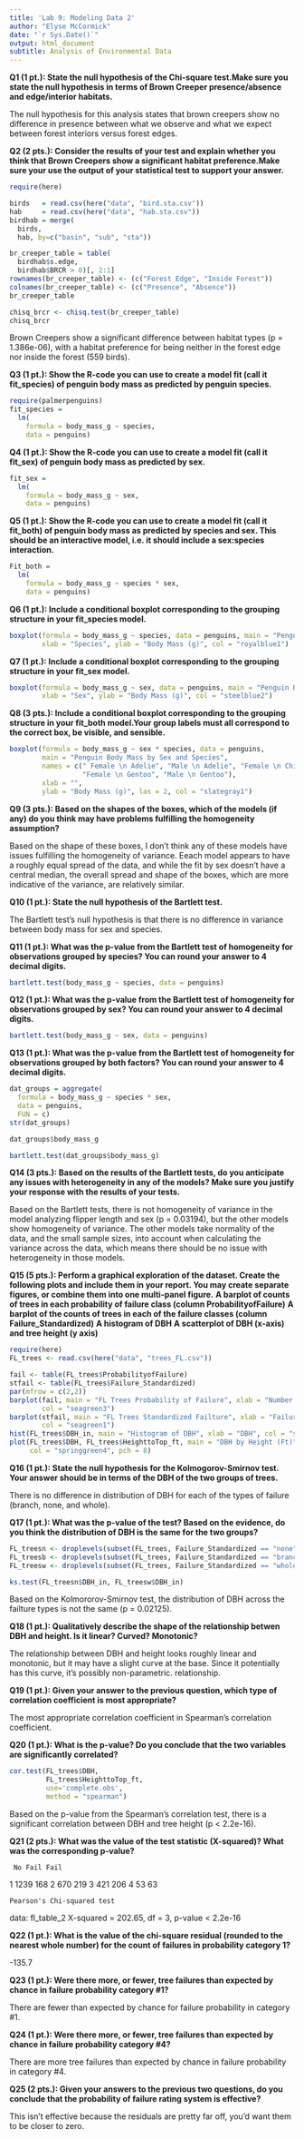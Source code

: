 ```yaml
---
title: 'Lab 9: Modeling Data 2'
author: "Elyse McCormick"
date: "`r Sys.Date()`"
output: html_document
subtitle: Analysis of Environmental Data
---
```


**Q1 (1 pt.): State the null hypothesis of the Chi-square test.Make sure you state the null hypothesis in terms of Brown Creeper presence/absence and edge/interior habitats.**

The null hypothesis for this analysis states that brown creepers show no difference in presence between what we observe and what we expect between forest interiors versus forest edges. 

**Q2 (2 pts.): Consider the results of your test and explain whether you think that Brown Creepers show a significant habitat preference.Make sure your use the output of your statistical test to support your answer.**

```r
require(here)

birds   = read.csv(here("data", "bird.sta.csv"))
hab     = read.csv(here("data", "hab.sta.csv"))
birdhab = merge(
  birds,
  hab, by=c("basin", "sub", "sta"))

br_creeper_table = table(
  birdhab$s.edge, 
  birdhab$BRCR > 0)[, 2:1]
rownames(br_creeper_table) <- (c("Forest Edge", "Inside Forest"))
colnames(br_creeper_table) <- (c("Presence", "Absence"))
br_creeper_table

chisq_brcr <- chisq.test(br_creeper_table)
chisq_brcr
```
Brown Creepers show a significant difference between habitat types (p = 1.386e-06), with a habitat preference for being neither in the forest edge nor inside the forest (559 birds).

**Q3 (1 pt.): Show the R-code you can use to create a model fit (call it fit_species) of penguin body mass as predicted by penguin species.**

```r
require(palmerpenguins)
fit_species = 
  lm(
    formula = body_mass_g ~ species,
    data = penguins)
```

**Q4 (1 pt.): Show the R-code you can use to create a model fit (call it fit_sex) of penguin body mass as predicted by sex.**

```r
fit_sex = 
  lm(
    formula = body_mass_g ~ sex,
    data = penguins)
```

**Q5 (1 pt.): Show the R-code you can use to create a model fit (call it fit_both) of penguin body mass as predicted by species and sex. This should be an interactive model, i.e. it should include a sex:species interaction.**

```r
Fit_both = 
  lm(
    formula = body_mass_g ~ species * sex, 
    data = penguins)
```

**Q6 (1 pt.): Include a conditional boxplot corresponding to the grouping structure in your fit_species model.**

```r
boxplot(formula = body_mass_g ~ species, data = penguins, main = "Penguin Body Mass by Species",
        xlab = "Species", ylab = "Body Mass (g)", col = "royalblue1")
```

**Q7 (1 pt.): Include a conditional boxplot corresponding to the grouping structure in your fit_sex model.**

```r
boxplot(formula = body_mass_g ~ sex, data = penguins, main = "Penguin Body Mass by Sex", 
        xlab = "Sex", ylab = "Body Mass (g)", col = "steelblue2")
```

**Q8 (3 pts.): Include a conditional boxplot corresponding to the grouping structure in your fit_both model.Your group labels must all correspond to the correct box, be visible, and sensible.**

```r
boxplot(formula = body_mass_g ~ sex * species, data = penguins, 
        main = "Penguin Body Mass by Sex and Species",
        names = c(" Female \n Adelie", "Male \n Adelie", "Female \n Chinstrap", "Male \n Chinstrap",
                  "Female \n Gentoo", "Male \n Gentoo"),
        xlab = "",
        ylab = "Body Mass (g)", las = 2, col = "slategray1")
```

**Q9 (3 pts.): Based on the shapes of the boxes, which of the models (if any) do you think may have problems fulfilling the homogeneity assumption?**

Based on the shape of these boxes, I don't think any of these models have issues fulfilling the homogeneity of variance. Eeach model appears to have a roughly equal spread of the data, and while the fit by sex doesn't have a central median, the overall spread and shape of the boxes, which are more indicative of the variance, are relatively similar. 

**Q10 (1 pt.): State the null hypothesis of the Bartlett test.**

The Bartlett test's null hypothesis is that there is no difference in variance between body mass for sex and species. 

**Q11 (1 pt.): What was the p-value from the Bartlett test of homogeneity for observations grouped by species? You can round your answer to 4 decimal digits.**

```r
bartlett.test(body_mass_g ~ species, data = penguins)
```

**Q12 (1 pt.): What was the p-value from the Bartlett test of homogeneity for observations grouped by sex? You can round your answer to 4 decimal digits.**

```r
bartlett.test(body_mass_g ~ sex, data = penguins)
```
**Q13 (1 pt.): What was the p-value from the Bartlett test of homogeneity for observations grouped by both factors? You can round your answer to 4 decimal digits.**

```r
dat_groups = aggregate(
  formula = body_mass_g ~ species * sex,
  data = penguins,
  FUN = c)
str(dat_groups)

dat_groups$body_mass_g

bartlett.test(dat_groups$body_mass_g)
```

**Q14 (3 pts.): Based on the results of the Bartlett tests, do you anticipate any issues with heterogeneity in any of the models? Make sure you justify your response with the results of your tests.**

Based on the Bartlett tests, there is not homogeneity of variance in the model analyzing flipper length and sex (p = 0.03194), but the other models show homogeneity of variance. The other models take normality of the data, and the small sample sizes, into account when calculating the variance across the data, which means there should be no issue with heterogeneity in those models. 

**Q15 (5 pts.): Perform a graphical exploration of the dataset. Create the following plots and include them in your report. You may create separate figures, or combine them into one multi-panel figure.**
**A barplot of counts of trees in each probability of failure class (column ProbabilityofFailure)**
**A barplot of the counts of trees in each of the failure classes (column Failure_Standardized)**
**A histogram of DBH**
**A scatterplot of DBH (x-axis) and tree height (y axis)**

```r
require(here)
FL_trees <- read.csv(here("data", "trees_FL.csv"))

fail <- table(FL_trees$ProbabilityofFailure)
stfail <- table(FL_trees$Failure_Standardized)
par(mfrow = c(2,2))
barplot(fail, main = "FL Trees Probability of Failure", xlab = "Number of Trees",
        col = "seagreen3")
barplot(stfail, main = "FL Trees Standardized Failture", xlab = "Failure Class",
        col = "seagreen1")
hist(FL_trees$DBH_in, main = "Histogram of DBH", xlab = "DBH", col = "seagreen")
plot(FL_trees$DBH, FL_trees$HeighttoTop_ft, main = "DBH by Height (Ft)", xlab = "DBH", ylab = "Height (Ft)",
     col = "springgreen4", pch = 8)
```
**Q16 (1 pt.): State the null hypothesis for the Kolmogorov-Smirnov test. Your answer should be in terms of the DBH of the two groups of trees.**

There is no difference in distribution of DBH for each of the types of failure (branch, none, and whole). 

**Q17 (1 pt.): What was the p-value of the test? Based on the evidence, do you think the distribution of DBH is the same for the two groups?**

```r
FL_treesn <- droplevels(subset(FL_trees, Failure_Standardized == "none"))
FL_treesb <- droplevels(subset(FL_trees, Failure_Standardized == "branch"))
FL_treesw <- droplevels(subset(FL_trees, Failure_Standardized == "whole"))

ks.test(FL_treesn$DBH_in, FL_treesw$DBH_in)
```
Based on the Kolmororov-Smirnov test, the distribution of DBH across the failture types is not the same (p = 0.02125).

**Q18 (1 pt.): Qualitatively describe the shape of the relationship betwen DBH and height. Is it linear? Curved? Monotonic?**

The relationship between DBH and height looks roughly linear and monotonic, but it may have a slight curve at the base. Since it potentially has this curve, it's possibly non-parametric. relationship. 

**Q19 (1 pt.): Given your answer to the previous question, which type of correlation coefficient is most appropriate?**

The most appropriate correlation coefficient in Spearman's correlation coefficient. 

**Q20 (1 pt.): What is the p-value? Do you conclude that the two variables are significantly correlated?**

```r
cor.test(FL_trees$DBH, 
         FL_trees$HeighttoTop_ft,
         use='complete.obs',
         method = "spearman")
```
Based on the p-value from the Spearman's correlation test, there is a significant correlation between DBH and tree height (p < 2.2e-16).

**Q21 (2 pts.): What was the value of the test statistic (X-squared)? What was the corresponding p-value?**


     No Fail Fail
  1    1239  168
  2     670  219
  3     421  206
  4      53   63

	Pearson's Chi-squared test

data:  fl_table_2
X-squared = 202.65, df = 3, p-value < 2.2e-16


**Q22 (1 pt.): What is the value of the chi-square residual (rounded to the nearest whole number) for the count of failures in probability category 1?**

-135.7

**Q23 (1 pt.): Were there more, or fewer, tree failures than expected by chance in failure probability category #1?**

There are fewer than expected by chance for failure probability in category #1. 

**Q24 (1 pt.): Were there more, or fewer, tree failures than expected by chance in failure probability category #4?**

There are more tree failures than expected by chance in failure probability in category #4.

**Q25 (2 pts.): Given your answers to the previous two questions, do you conclude that the probability of failure rating system is effective?**

This isn't effective because the residuals are pretty far off, you'd want them to be closer to zero. 













